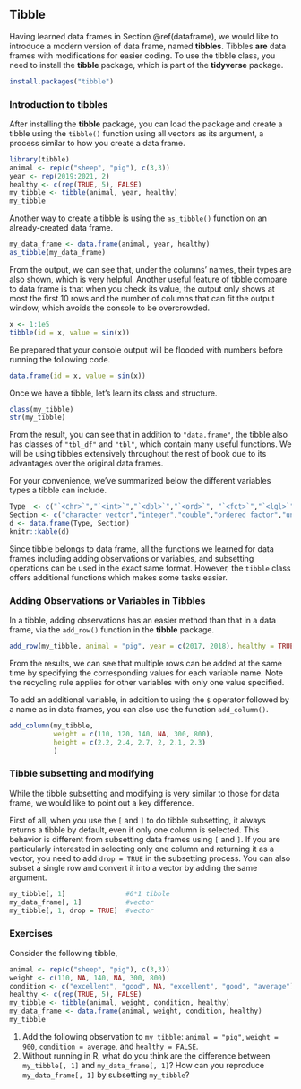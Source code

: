 ## Tibble {#tibble}

Having learned data frames in Section \@ref(dataframe), we would like to introduce a modern version of data frame, named **tibbles**. Tibbles **are** data frames with modifications for easier coding. To use the tibble class, you need to install the **tibble** package, which is part of the **tidyverse** package. 

```r
install.packages("tibble")
```


### Introduction to tibbles

After installing the **tibble** package, you can load the package and create a tibble using the `tibble()` function using all vectors as its argument, a process similar to how you create a data frame.
```r
library(tibble)
animal <- rep(c("sheep", "pig"), c(3,3))
year <- rep(2019:2021, 2)
healthy <- c(rep(TRUE, 5), FALSE)
my_tibble <- tibble(animal, year, healthy)
my_tibble
```

Another way to create a tibble is using the `as_tibble()` function on an already-created data frame.
```r
my_data_frame <- data.frame(animal, year, healthy)
as_tibble(my_data_frame)
```

From the output, we can see that, under the columns' names, their types are also shown, which is very helpful. Another useful feature of tibble compare to data frame is that when you check its value, the output only shows at most the first 10 rows and the number of columns that can fit the output window, which avoids the console to be overcrowded. 
```r
x <- 1:1e5
tibble(id = x, value = sin(x))
```

Be prepared that your console output will be flooded with numbers before running the following code. 
```r
data.frame(id = x, value = sin(x)) 
```

Once we have a tibble, let's learn its class and structure.
```r
class(my_tibble)
str(my_tibble)
```

From the result, you can see that in addition to `"data.frame"`, the tibble also has classes of `"tbl_df"` and `"tbl"`, which contain many useful functions. We will be using tibbles extensively throughout the rest of book due to its advantages over the original data frames.

For your convenience, we've summarized below the different variables types a tibble can include.

```r
Type  <- c("`<chr>`","`<int>`","`<dbl>`","`<ord>`", "`<fct>`","`<lgl>`","`<date>`","`<dttm>`")
Section <- c("character vector","integer","double","ordered factor","unordered factor", "logical vector", "dates", "date-times")
d <- data.frame(Type, Section)
knitr::kable(d)
```

Since tibble belongs to data frame, all the functions we learned for data frames including adding observations or variables, and subsetting operations can be used in the exact same format. However, the `tibble` class offers additional functions which makes some tasks easier.

### Adding Observations or Variables in Tibbles

In a tibble, adding observations has an easier method than that in a data frame, via the `add_row()` function in the **tibble** package. 
```r
add_row(my_tibble, animal = "pig", year = c(2017, 2018), healthy = TRUE)
```

From the results, we can see that multiple rows can be added at the same time by specifying the corresponding values for each variable name. Note the recycling rule applies for other variables with only one value specified. 

To add an additional variable, in addition to using the `$` operator followed by a name as in data frames, you can also use the function `add_column()`. 

```r
add_column(my_tibble, 
           weight = c(110, 120, 140, NA, 300, 800),
           height = c(2.2, 2.4, 2.7, 2, 2.1, 2.3)
           )
```

### Tibble subsetting and modifying

While the tibble subsetting and modifying is very similar to those for data frame, we would like to point out a key difference. 

First of all, when you use the `[` and  `]` to do tibble subsetting, it always returns a tibble by default, even if only one column is selected. This behavior is different from subsetting data frames using `[` and `]`. If you are particularly interested in selecting only one column and returning it as a vector, you need to add `drop = TRUE` in the subsetting process. You can also subset a single row and convert it into a vector by adding the same argument.
```r
my_tibble[, 1]               #6*1 tibble
my_data_frame[, 1]           #vector
my_tibble[, 1, drop = TRUE]  #vector
```


### Exercises
Consider the following tibble,
```r
animal <- rep(c("sheep", "pig"), c(3,3))
weight <- c(110, NA, 140, NA, 300, 800)
condition <- c("excellent", "good", NA, "excellent", "good", "average")
healthy <- c(rep(TRUE, 5), FALSE)
my_tibble <- tibble(animal, weight, condition, healthy)
my_data_frame <- data.frame(animal, weight, condition, healthy)
my_tibble
```
1. Add the following observation to `my_tibble`: `animal = "pig"`, `weight = 900`, `condition = average`, and `healthy = FALSE`. 
2. Without running in R, what do you think are the difference between `my_tibble[, 1]` and `my_data_frame[, 1]`? How can you reproduce `my_data_frame[, 1]` by subsetting `my_tibble`? 
